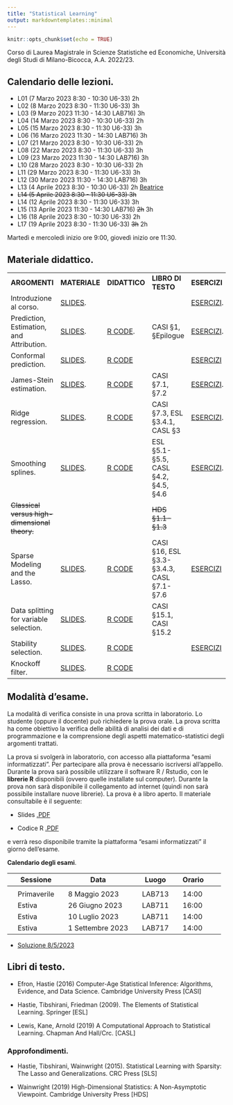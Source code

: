 ```yaml
---
title: "Statistical Learning"
output: markdowntemplates::minimal
---
```


```r
knitr::opts_chunk$set(echo = TRUE)
```

Corso di Laurea Magistrale in Scienze Statistiche ed Economiche, Università degli Studi di Milano-Bicocca, A.A. 2022/23.


## Calendario delle lezioni.
* L01 (7 Marzo 2023 8:30 - 10:30 U6-33) 2h
* L02 (8 Marzo 2023 8:30 - 11:30 U6-33) 3h
* L03 (9 Marzo 2023 11:30 - 14:30 LAB716) 3h
* L04 (14 Marzo 2023 8:30 - 10:30 U6-33) 2h
* L05 (15 Marzo 2023 8:30 - 11:30 U6-33) 3h
* L06 (16 Marzo 2023 11:30 - 14:30 LAB716) 3h
* L07 (21 Marzo 2023 8:30 - 10:30 U6-33) 2h
* L08 (22 Marzo 2023 8:30 - 11:30 U6-33) 3h
* L09 (23 Marzo 2023 11:30 - 14:30 LAB716) 3h
* L10 (28 Marzo 2023 8:30 - 10:30 U6-33) 2h
* L11 (29 Marzo 2023 8:30 - 11:30 U6-33) 3h
* L12 (30 Marzo 2023 11:30 - 14:30 LAB716) 3h
* L13 (4 Aprile 2023 8:30 - 10:30 U6-33) 2h [Beatrice](docs/SLIDES/Beatrice.pdf)
* ~~L14 (5 Aprile 2023 8:30 - 11:30 U6-33) 3h~~
* L14 (12 Aprile 2023 8:30 - 11:30 U6-33) 3h
* L15 (13 Aprile 2023 11:30 - 14:30 LAB716) ~~2h~~ 3h
* L16 (18 Aprile 2023 8:30 - 10:30 U6-33) 2h
* L17 (19 Aprile 2023 8:30 - 11:30 U6-33) ~~3h~~ 2h

Martedì e mercoledì inizio ore 9:00, giovedì inizio ore 11:30. 

## Materiale didattico.

<table>

<tr>
<td>**ARGOMENTI**</td>
<td>**MATERIALE**</td>
<td>**DIDATTICO**</td>
<td>**LIBRO DI TESTO**</td>
<td>**ESERCIZI**</td>
</tr>

<tr>
<td>Introduzione al corso.</td>
<td>[SLIDES](docs/SLIDES/Introduction.pdf). </td>
<td></td>
<td></td>
<td>[ESERCIZI](docs/EXERCISES/Introduction.pdf).</td>
</tr>


<tr>
<td>Prediction, Estimation, and Attribution.</td>
<td>[SLIDES](docs/SLIDES/EfronPEA.pdf).</td>
<td>[R CODE](https://github.com/aldosolari/SL/blob/master/docs/RCODE/EfronPEA.R).</td>
<td> CASI §1, §Epilogue </td>
<td>[ESERCIZI](docs/EXERCISES/EfronPEA.pdf).</td>
</tr>

<tr>
<td>Conformal prediction.</td>
<td> [SLIDES](docs/SLIDES/Conformal.pdf). </td>
<td> [R CODE](https://github.com/aldosolari/SL/blob/master/docs/RCODE/Conformal.R)</td>
<td>  </td>
<td>[ESERCIZI](docs/EXERCISES/Conformal.pdf)</td>
</tr>

<tr>
<td>James-Stein estimation.</td>
<td> [SLIDES](docs/SLIDES/JamesStein.pdf). </td>
<td> [R CODE](https://github.com/aldosolari/SL/blob/master/docs/RCODE/JamesStein.R)</td>
<td> CASI §7.1, §7.2</td>
<td>[ESERCIZI](docs/EXERCISES/JamesStein.pdf).</td>
</tr>

<tr>
<td>Ridge regression.</td>
<td> [SLIDES](docs/SLIDES/Ridge.pdf). </td>
<td> [R CODE](https://github.com/aldosolari/SL/blob/master/docs/RCODE/Ridge.R)</td>
<td> CASI §7.3, ESL §3.4.1, CASL §3 </td>
<td>[ESERCIZI](docs/EXERCISES/Ridge.pdf).</td>
</tr>

<tr>
<td>Smoothing splines.</td>
<td>[SLIDES](docs/SLIDES/Splines.pdf).</td>
<td>[R CODE](https://github.com/aldosolari/SL/blob/master/docs/RCODE/Splines.R)</td>
<td>ESL §5.1-§5.5, CASL §4.2, §4.5, §4.6</td>
<td>[ESERCIZI](docs/EXERCISES/Psplines.pdf).</td>
</tr>

<tr>
<td> ~~Classical versus high-dimensional theory.~~ </td>
<td></td>
<td></td>
<td>  ~~HDS §1.1-§1.3~~  </td>
<td></td>
</tr>


<tr>
<td>Sparse Modeling and the Lasso.</td>
<td>[SLIDES](docs/SLIDES/Sparsity.pdf).</td>
<td>[R CODE](https://github.com/aldosolari/SL/blob/master/docs/RCODE/Sparsity.R)</td>
<td> CASI §16, ESL §3.3-§3.4.3, CASL §7.1-§7.6 </td>
<td>[ESERCIZI](docs/EXERCISES/Sparsity.pdf)</td>
</tr>


<tr>
<td>Data splitting for variable selection.</td>
<td>[SLIDES](docs/SLIDES/Split.pdf).</td>
<td>[R CODE](https://github.com/aldosolari/SL/blob/master/docs/RCODE/Split.R)</td>
<td> CASI §15.1, CASI §15.2 </td>
<td></td>
</tr>

<tr>
<td>Stability selection.</td>
<td>[SLIDES](docs/SLIDES/Stability.pdf).</td>
<td>[R CODE](https://github.com/aldosolari/SL/blob/master/docs/RCODE/Stability.R)</td>
<td></td>
<td>[ESERCIZI](docs/EXERCISES/Stability.pdf)</td>
</tr>

<tr>
<td>Knockoff filter.</td>
<td>[SLIDES](docs/SLIDES/Knockoff.pdf).</td>
<td>[R CODE](https://github.com/aldosolari/SL/blob/master/docs/RCODE/Knockoff.R)</td>
<td></td>
<td></td>
</tr>



</table>



## Modalità d'esame.

La modalità di verifica consiste in una prova scritta in laboratorio. Lo studente (oppure il docente) può richiedere la prova orale. La prova scritta ha come obiettivo la verifica delle abilità di analisi dei dati e di programmazione e la comprensione degli aspetti matematico-statistici degli argomenti trattati.

La prova si svolgerà in laboratorio, con accesso alla piattaforma "esami informatizzati". Per partecipare alla prova è necessario iscriversi all'appello. Durante la prova sarà possibile utilizzare il software R / Rstudio, con le **librerie R** disponibili (ovvero quelle installate sul computer). Durante la prova non sarà disponibile il collegamento ad internet (quindi non sarà possibile installare nuove librerie). La prova è a libro aperto. Il materiale consultabile è il seguente:

* Slides [.PDF](docs/SLIDES/SL_SLIDES.pdf)

* Codice R [.PDF](https://github.com/aldosolari/SL/blob/master/docs/RCODE/SL_RCODE.pdf) 

e verrà reso disponibile tramite la piattaforma "esami informatizzati" il giorno dell'esame. 





**Calendario degli esami**.

|| Sessione || Data || Luogo || Orario || 
|-|-|-|-|-|-|-|-|-|-|
||  || ||  ||  || ||
|| Primaverile || 8 Maggio 2023 || LAB713 ||  14:00  ||
|| Estiva || 26 Giugno 2023 || LAB711 || 16:00  ||
|| Estiva || 10 Luglio 2023 || LAB711 || 14:00 ||
|| Estiva || 1 Settembre 2023 || LAB717 || 14:00 ||
 
* [Soluzione 8/5/2023](docs/EXERCISES/SL08052023_soluzione.pdf)
 
## Libri di testo.

* Efron, Hastie (2016) Computer-Age Statistical Inference: Algorithms, Evidence, and Data Science. Cambridge University Press [CASI]

* Hastie, Tibshirani, Friedman (2009). The Elements of Statistical Learning. Springer [ESL]

* Lewis, Kane, Arnold (2019) A Computational Approach to Statistical Learning. Chapman And Hall/Crc. [CASL]

<!-- * Shalizi (2021). Advanced Data Analysis -->
<!-- from an Elementary Point of View. [ADA] -->

<!-- * Wasserman (2006) All of Nonparametric Statistics. Springer [ANS] -->

### Approfondimenti.

* Hastie, Tibshirani, Wainwright (2015). Statistical Learning with Sparsity:
The Lasso and Generalizations. CRC Press [SLS]

* Wainwright (2019) High-Dimensional Statistics: A Non-Asymptotic Viewpoint. Cambridge University Press [HDS]

